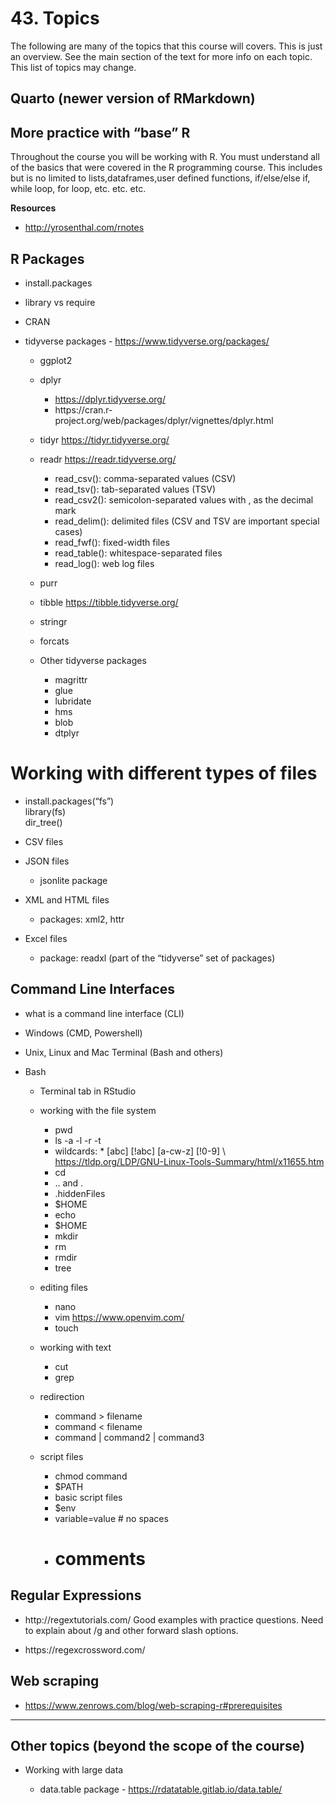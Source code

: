 # <yrChapterNumber>43. </yrChapterNumber> Topics

The following are many of the topics that this course will covers.
This is just an overview. See the main section
of the text for more info on each topic. This list of topics may change. 


## Quarto (newer version of RMarkdown)

## More practice with "base" R

  Throughout the course you will be working with R. You must understand all 
  of the basics that were covered in the R programming course. This includes
  but is no limited to lists,dataframes,user defined functions, if/else/else if,
  while loop, for loop, etc. etc. etc.
  
  **Resources**
  
  * <http://yrosenthal.com/rnotes>


## R Packages

* install.packages

* library vs require

* CRAN

* tidyverse packages - <https://www.tidyverse.org/packages/>
  - ggplot2
  - dplyr 
    * <https://dplyr.tidyverse.org/>
    * https://cran.r-project.org/web/packages/dplyr/vignettes/dplyr.html
  - tidyr <https://tidyr.tidyverse.org/>
  - readr <https://readr.tidyverse.org/>
      * read_csv(): comma-separated values (CSV)
      * read_tsv(): tab-separated values (TSV)
      * read_csv2(): semicolon-separated values with , as the decimal mark
      * read_delim(): delimited files (CSV and TSV are important special cases)
      * read_fwf(): fixed-width files
      * read_table(): whitespace-separated files
      * read_log(): web log files
  - purr
  - tibble <https://tibble.tidyverse.org/>
  - stringr
  - forcats

  - Other tidyverse packages
  
    - magrittr
    - glue
    - lubridate
    - hms
    - blob
    - dtplyr
    
    
# Working with different types of files

  - install.packages("fs")  
    library(fs)  
    dir_tree()
    
  - CSV files

  - JSON files

    * jsonlite package

  - XML and HTML files

    * packages: xml2, httr

  - Excel files
  
    * package: readxl (part of the "tidyverse" set of packages)








## Command Line Interfaces

  - what is a command line interface (CLI)
  
  - Windows (CMD, Powershell)
  
  - Unix, Linux and Mac Terminal (Bash and others)
  
  - Bash

    * Terminal tab in RStudio
    
    * working with the file system
  
      - pwd
      - ls -a -l -r -t
      - wildcards: * [abc] [!abc] [a-cw-z] [!0-9] \\    
        <https://tldp.org/LDP/GNU-Linux-Tools-Summary/html/x11655.htm>
      * cd
      - .. and .
      - .hiddenFiles
      - $HOME
      * echo
      * $HOME
      * mkdir
      * rm
      * rmdir
      * tree
    
    * editing files
  
      - nano
      - vim <https://www.openvim.com/>
      - touch

    * working with text  
  
      - cut
      * grep
    
    * redirection
      - command > filename
      - command < filename
      - command | command2 | command3 

    * script files
      - chmod command
      - $PATH
      - basic script files
      - $env
      - variable=value # no spaces
      - # comments

## Regular Expressions

- http://regextutorials.com/
  Good examples with practice questions.
  Need to explain about /g and other forward slash options.

-  https://regexcrossword.com/

## Web scraping

- <https://www.zenrows.com/blog/web-scraping-r#prerequisites>

---

## Other topics (beyond the scope of the course)

* Working with large data

  - data.table package - <https://rdatatable.gitlab.io/data.table/>



